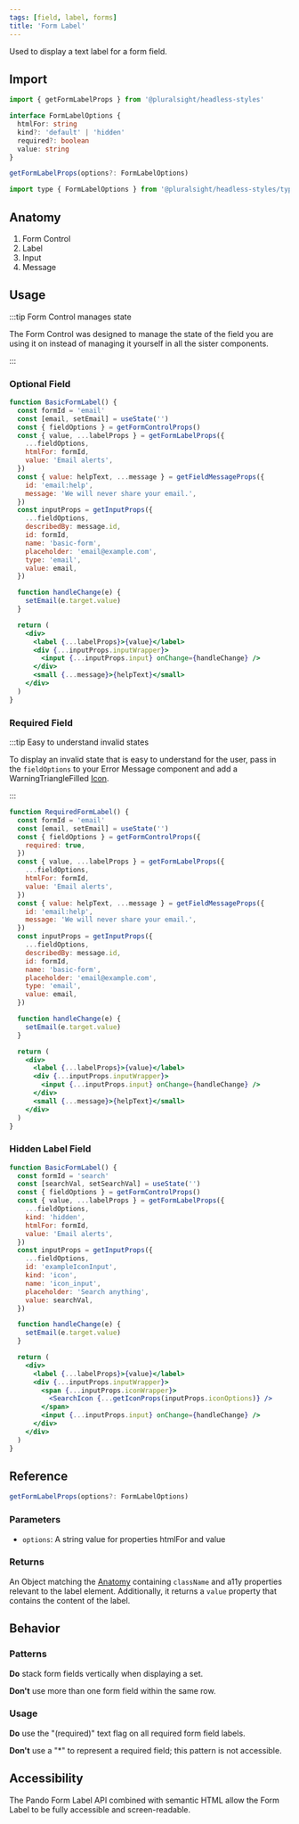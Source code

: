 ```yaml
---
tags: [field, label, forms]
title: 'Form Label'
---
```



<p className="size-xxl">Used to display a text label for a form field.</p>

<DocsLinkBar
  github="https://github.com/pluralsight/pando/tree/main/packages/headless-styles/src/components/FormLabel"
  figma="https://www.figma.com/file/ZmH4XsZS5WnKeo28ylM5x1/Pando-UI-kit-(Web)?node-id=1214%3A50560&t=YLA3FBYLefNvfeuf-0"
/>

## Import

```javascript
import { getFormLabelProps } from '@pluralsight/headless-styles'
```

```typescript
interface FormLabelOptions {
  htmlFor: string
  kind?: 'default' | 'hidden'
  required?: boolean
  value: string
}

getFormLabelProps(options?: FormLabelOptions)
```

```javascript
import type { FormLabelOptions } from '@pluralsight/headless-styles/types'
```

## Anatomy

1. Form Control
2. Label
3. Input
4. Message

## Usage

:::tip Form Control manages state

The Form Control was designed to manage the state of the field you are using it on instead of managing it yourself in all the sister components.

:::

### Optional Field

```jsx live
function BasicFormLabel() {
  const formId = 'email'
  const [email, setEmail] = useState('')
  const { fieldOptions } = getFormControlProps()
  const { value, ...labelProps } = getFormLabelProps({
    ...fieldOptions,
    htmlFor: formId,
    value: 'Email alerts',
  })
  const { value: helpText, ...message } = getFieldMessageProps({
    id: 'email:help',
    message: 'We will never share your email.',
  })
  const inputProps = getInputProps({
    ...fieldOptions,
    describedBy: message.id,
    id: formId,
    name: 'basic-form',
    placeholder: 'email@example.com',
    type: 'email',
    value: email,
  })

  function handleChange(e) {
    setEmail(e.target.value)
  }

  return (
    <div>
      <label {...labelProps}>{value}</label>
      <div {...inputProps.inputWrapper}>
        <input {...inputProps.input} onChange={handleChange} />
      </div>
      <small {...message}>{helpText}</small>
    </div>
  )
}
```

### Required Field

:::tip Easy to understand invalid states

To display an invalid state that is easy to understand for the user, pass in the `fieldOptions` to your Error Message component and add a WarningTriangleFilled [Icon](../general/icons.mdx).

:::

```jsx live
function RequiredFormLabel() {
  const formId = 'email'
  const [email, setEmail] = useState('')
  const { fieldOptions } = getFormControlProps({
    required: true,
  })
  const { value, ...labelProps } = getFormLabelProps({
    ...fieldOptions,
    htmlFor: formId,
    value: 'Email alerts',
  })
  const { value: helpText, ...message } = getFieldMessageProps({
    id: 'email:help',
    message: 'We will never share your email.',
  })
  const inputProps = getInputProps({
    ...fieldOptions,
    describedBy: message.id,
    id: formId,
    name: 'basic-form',
    placeholder: 'email@example.com',
    type: 'email',
    value: email,
  })

  function handleChange(e) {
    setEmail(e.target.value)
  }

  return (
    <div>
      <label {...labelProps}>{value}</label>
      <div {...inputProps.inputWrapper}>
        <input {...inputProps.input} onChange={handleChange} />
      </div>
      <small {...message}>{helpText}</small>
    </div>
  )
}
```

### Hidden Label Field

```jsx live
function BasicFormLabel() {
  const formId = 'search'
  const [searchVal, setSearchVal] = useState('')
  const { fieldOptions } = getFormControlProps()
  const { value, ...labelProps } = getFormLabelProps({
    ...fieldOptions,
    kind: 'hidden',
    htmlFor: formId,
    value: 'Email alerts',
  })
  const inputProps = getInputProps({
    ...fieldOptions,
    id: 'exampleIconInput',
    kind: 'icon',
    name: 'icon_input',
    placeholder: 'Search anything',
    value: searchVal,
  })

  function handleChange(e) {
    setEmail(e.target.value)
  }

  return (
    <div>
      <label {...labelProps}>{value}</label>
      <div {...inputProps.inputWrapper}>
        <span {...inputProps.iconWrapper}>
          <SearchIcon {...getIconProps(inputProps.iconOptions)} />
        </span>
        <input {...inputProps.input} onChange={handleChange} />
      </div>
    </div>
  )
}
```

## Reference

```typescript
getFormLabelProps(options?: FormLabelOptions)
```

### Parameters

- `options`: A string value for properties htmlFor and value

### Returns

An Object matching the [Anatomy](#anatomy) containing `className` and a11y properties relevant to the label element. Additionally, it returns a `value` property that contains the content of the label.

## Behavior

### Patterns

**Do** stack form fields vertically when displaying a set.

**Don't** use more than one form field within the same row.

### Usage

**Do** use the "(required)" text flag on all required form field labels.

**Don't** use a "\*" to represent a required field; this pattern is not accessible.

## Accessibility

The Pando Form Label API combined with semantic HTML allow the Form Label to be fully accessible and screen-readable.
